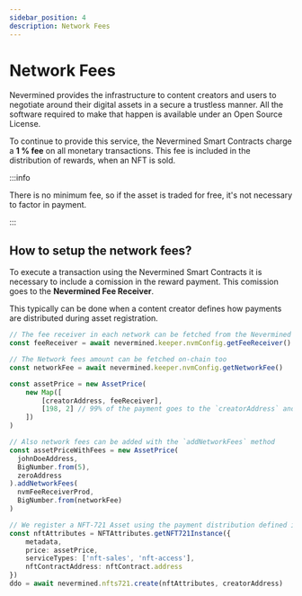 ```yaml
---
sidebar_position: 4
description: Network Fees
---
```


# Network Fees

Nevermined provides the infrastructure to content creators and users to negotiate around their digital assets in a secure a trustless manner. All the software required to make that happen is available under an Open Source License. 

To continue to provide this service, the Nevermined Smart Contracts charge a **1 % fee** on all monetary transactions. This fee is included in the distribution of rewards, when an NFT is sold.


:::info

There is no minimum fee, so if the asset is traded for free, it's not necessary to factor in payment.

:::

## How to setup the network fees?

To execute a transaction using the Nevermined Smart Contracts it is necessary to include a comission in the reward payment. This comission goes to the **Nevermined Fee Receiver**.

This typically can be done when a content creator defines how payments are distributed during asset registration.

```typescript
// The fee receiver in each network can be fetched from the Nevermined Config Smart Contract
const feeReceiver = await nevermined.keeper.nvmConfig.getFeeReceiver()

// The Network fees amount can be fetched on-chain too
const networkFee = await nevermined.keeper.nvmConfig.getNetworkFee()

const assetPrice = new AssetPrice(
    new Map([
        [creatorAddress, feeReceiver],
        [198, 2] // 99% of the payment goes to the `creatorAddress` and 1% to `feeReceiver`
    ])
)

// Also network fees can be added with the `addNetworkFees` method
const assetPriceWithFees = new AssetPrice(
  johnDoeAddress, 
  BigNumber.from(5), 
  zeroAddress
).addNetworkFees(
  nvmFeeReceiverProd,
  BigNumber.from(networkFee)
)

// We register a NFT-721 Asset using the payment distribution defined in the `assetRewards` variable
const nftAttributes = NFTAttributes.getNFT721Instance({
    metadata,
    price: assetPrice,
    serviceTypes: ['nft-sales', 'nft-access'],
    nftContractAddress: nftContract.address
})
ddo = await nevermined.nfts721.create(nftAttributes, creatorAddress)

```


